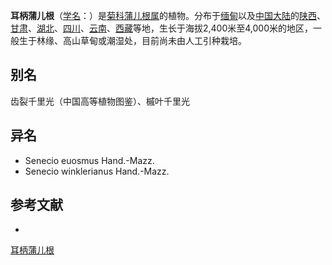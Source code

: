 {{Speciesbox
| name = 耳柄蒲儿根
| status = 
| status_system = 
| image =
| genus = Sinosenecio
| species = euosmus
| authority = (Hand.-Mazz.) B. Nord.
}}

'''耳柄蒲儿根'''（[[学名|学名]]：{{lang|la|''Sinosenecio euosmus''}}）是[[菊科|菊科]][[蒲儿根属|蒲儿根属]]的植物。分布于[[缅甸|缅甸]]以及[[中国大陆|中国大陆]]的[[陕西|陕西]]、[[甘肃|甘肃]]、[[湖北|湖北]]、[[四川|四川]]、[[云南|云南]]、[[西藏|西藏]]等地，生长于海拔2,400米至4,000米的地区，一般生于林缘、高山草甸或潮湿处，目前尚未由人工引种栽培。

== 别名 ==
齿裂千里光（中国高等植物图鉴）、槭叶千里光

== 异名 ==
* Senecio euosmus Hand.-Mazz.
* Senecio winklerianus Hand.-Mazz.

== 参考文献 ==
<div class="references-small">
* {{cite web| url =http://www.bioinfo.cn/db05/KmzwSpecies.php?action=view&id=5537| title =耳柄蒲儿根| work =《中国高等植物数据库全库》| publisher =中国科学院微生物研究所| author =昆明植物研究所| accessdate =2009-02-24| deadurl =yes| archiveurl =https://web.archive.org/web/20160305012415/http://www.bioinfo.cn/db05/KmzwSpecies.php?action=view&id=5537| archivedate =2016-03-05}}
</div>
{{Taxonbar|from=Q15227015}}

[[Category:蒲儿根属|耳柄蒲儿根]]


{{植物小作品}}